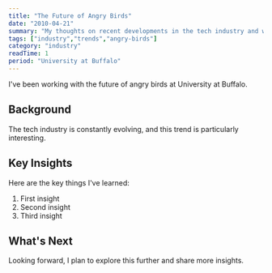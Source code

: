 ```yaml
---
title: "The Future of Angry Birds"
date: "2010-04-21"
summary: "My thoughts on recent developments in the tech industry and what they mean for developers."
tags: ["industry","trends","angry-birds"]
category: "industry"
readTime: 1
period: "University at Buffalo"
---
```


I've been working with the future of angry birds at University at Buffalo.

## Background

The tech industry is constantly evolving, and this trend is particularly interesting.

## Key Insights

Here are the key things I've learned:

1. First insight
2. Second insight
3. Third insight

## What's Next

Looking forward, I plan to explore this further and share more insights.

